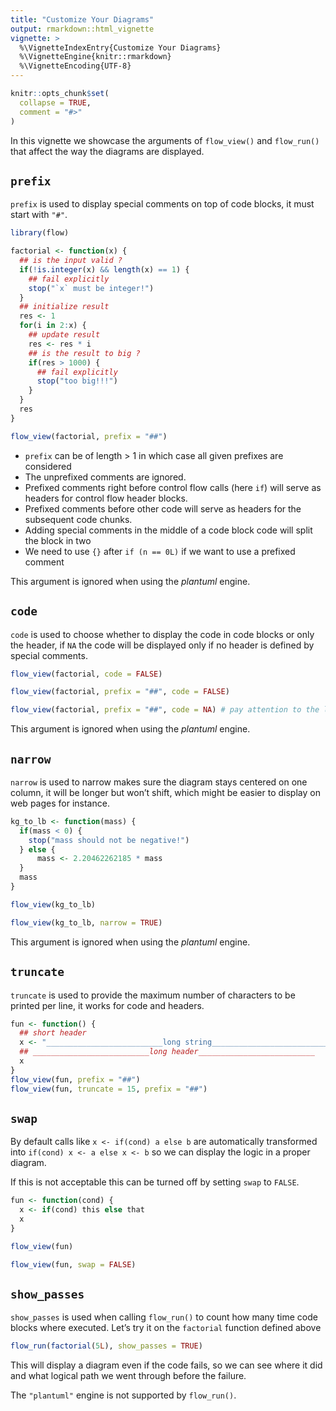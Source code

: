 ```yaml
---
title: "Customize Your Diagrams"
output: rmarkdown::html_vignette
vignette: >
  %\VignetteIndexEntry{Customize Your Diagrams}
  %\VignetteEngine{knitr::rmarkdown}
  %\VignetteEncoding{UTF-8}
---
```


```r
knitr::opts_chunk$set(
  collapse = TRUE,
  comment = "#>"
)
```

In this vignette we showcase the arguments of `flow_view()` and `flow_run()`
that affect the way the diagrams are displayed.

## `prefix`

`prefix` is used to display special comments on top of code blocks, it must start 
with `"#"`.

```r
library(flow)

factorial <- function(x) {
  ## is the input valid ?
  if(!is.integer(x) && length(x) == 1) {
    ## fail explicitly
    stop("`x` must be integer!")
  }
  ## initialize result
  res <- 1
  for(i in 2:x) {
    ## update result
    res <- res * i
    ## is the result to big ?
    if(res > 1000) {
      ## fail explicitly
      stop("too big!!!") 
    }
  }
  res
}

flow_view(factorial, prefix = "##")
```

* `prefix` can be of length > 1 in which case all given prefixes are considered
* The unprefixed comments are ignored.
* Prefixed comments right before control flow calls (here `if`) will serve
as headers for control flow header blocks.
* Prefixed comments before other code will serve as headers for the subsequent
code chunks.
* Adding special comments in the middle of a code block code will split the block in two
* We need to use `{}` after `if (n == 0L)` if we want to use a prefixed comment

This argument is ignored when using the *plantuml* engine.

## `code`

`code` is used to choose whether to display the code in code blocks or only the 
header, if `NA` the code will be displayed only if no header is defined by 
special comments.

```r
flow_view(factorial, code = FALSE)

flow_view(factorial, prefix = "##", code = FALSE)

flow_view(factorial, prefix = "##", code = NA) # pay attention to the last block
```

This argument is ignored when using the *plantuml* engine.

## `narrow`

`narrow` is used to narrow makes sure the diagram stays centered on one column,
it will be longer but won't shift, which might be easier to display
on web pages for instance.

```r
kg_to_lb <- function(mass) {
  if(mass < 0) {
    stop("mass should not be negative!")
  } else {
      mass <- 2.20462262185 * mass
  }
  mass
}

flow_view(kg_to_lb)

flow_view(kg_to_lb, narrow = TRUE)
```

This argument is ignored when using the *plantuml* engine.

## `truncate`

`truncate` is used to provide the maximum number of characters to be printed per 
line, it works for code and headers.

```r
fun <- function() {
  ## short header
  x <- "__________________________long string__________________________"
  ## __________________________long header__________________________
  x
}
flow_view(fun, prefix = "##")
flow_view(fun, truncate = 15, prefix = "##")
```

## `swap`

By default calls like `x <- if(cond) a else b` are automatically transformed into
`if(cond) x <- a else x <- b` so we can display the logic in a proper diagram.

If this is not acceptable this can be turned off by setting `swap` to `FALSE`.

```r
fun <- function(cond) {
  x <- if(cond) this else that
  x
}

flow_view(fun)

flow_view(fun, swap = FALSE)
```

## `show_passes`

`show_passes` is used when calling `flow_run()` to count how many time code blocks
where executed. Let's try it on the `factorial` function defined above

```r
flow_run(factorial(5L), show_passes = TRUE)
```

This will display a diagram even if the code fails, so we can see where it did
and what logical path we went through before the failure.

The `"plantuml"` engine is not supported by `flow_run()`.


